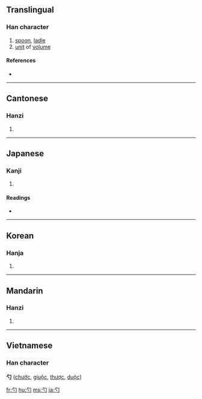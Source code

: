 ==Translingual==

===Han character===
{{Han char|rn=20|rad=勹|as=01|sn=3|four=2732<sub>0</sub>|canj=心戈 (PI), X心戈 (XPI)}}

# [[spoon]], [[ladle]]
# [[unit]] of [[volume]]

====References====
* {{Han ref|kx=0150.190|dkj=02495|dj=0339.070|hdz=10254.140|uh=52FA|ud=21242|bh=A463|bd=42083}}

----

==Cantonese==

===Hanzi===
{{yue-hanzi|jyut=|y=cheuk3, jeuk3}}

# {{defn|Cantonese}}

----

==Japanese==

===Kanji===
{{ja-kanji|grade=c|rs=勹01}}

# {{defn|Japanese}}

====Readings====
* {{ja-readings|on=[[しゃく]] (shaku)|kun=[[しゃく]] (shaku)}}

----

==Korean==

===Hanja===
{{ko-hanja|hangeul=작|rv=jak|mr=chak}}

# {{defn|Korean}}

----

==Mandarin==

===Hanzi===
{{cmn-hanzi|pin=[[sháo]] ([[shao2]])|wg=shao<sup>2</sup>}}

# {{defn|Mandarin}}

----

==Vietnamese==
===Han character===
'''勺''' ([[chước]], [[giuộc]], [[thược]], [[duộc]])

[[fr:勺]]
[[hu:勺]]
[[ms:勺]]
[[ja:勺]]